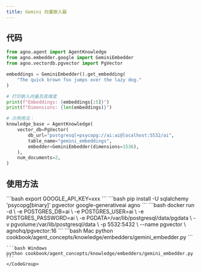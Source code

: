 ```yaml
---
title: Gemini 向量嵌入器
---
```


## 代码

```python
from agno.agent import AgentKnowledge
from agno.embedder.google import GeminiEmbedder
from agno.vectordb.pgvector import PgVector

embeddings = GeminiEmbedder().get_embedding(
    "The quick brown fox jumps over the lazy dog."
)

# 打印嵌入向量及其维度
print(f"Embeddings: {embeddings[:5]}")
print(f"Dimensions: {len(embeddings)}")

# 示例用法：
knowledge_base = AgentKnowledge(
    vector_db=PgVector(
        db_url="postgresql+psycopg://ai:ai@localhost:5532/ai",
        table_name="gemini_embeddings",
        embedder=GeminiEmbedder(dimensions=1536),
    ),
    num_documents=2,
)
```

## 使用方法

<Steps>
  <Snippet file="create-venv-step.mdx" />

  <Step title="设置您的 API 密钥">
    ```bash
    export GOOGLE_API_KEY=xxx
    ```
  </Step>

  <Step title="安装库">
    ```bash
    pip install -U sqlalchemy 'psycopg[binary]' pgvector google-generativeai agno
    ```
  </Step>

  <Step title="运行 PgVector">
    ```bash
    docker run -d \
      -e POSTGRES_DB=ai \
      -e POSTGRES_USER=ai \
      -e POSTGRES_PASSWORD=ai \
      -e PGDATA=/var/lib/postgresql/data/pgdata \
      -v pgvolume:/var/lib/postgresql/data \
      -p 5532:5432 \
      --name pgvector \
      agnohq/pgvector:16
    ```
  </Step>

  <Step title="运行 Agent">
    <CodeGroup>
    ```bash Mac
    python cookbook/agent_concepts/knowledge/embedders/gemini_embedder.py
    ```

    ```bash Windows
    python cookbook/agent_concepts/knowledge/embedders/gemini_embedder.py
    ```
    </CodeGroup>
  </Step>
</Steps>